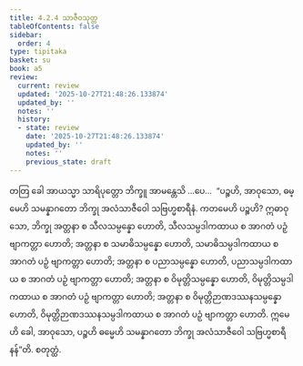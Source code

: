 ```yaml
---
title: 4.2.4 သာဇီဝသုတ္တ
tableOfContents: false
sidebar:
  order: 4
type: tipitaka
basket: su
book: a5
review:
  current: review
  updated: '2025-10-27T21:48:26.133874'
  updated_by: ''
  notes: ''
  history:
  - state: review
    date: '2025-10-27T21:48:26.133874'
    updated_by: ''
    notes: ''
    previous_state: draft
---
```



<ReviewStatus review={frontmatter.review} showDetails={true} />

<HypothesisAnnotation frontmatter={frontmatter} />

<DynamicBreadcrumb />

<Division number="164" book="a5" e="ch" v="16" p="168">

<Paragraph number="947" book="a5">
တတြ ခေါ အာယသ္မာ သာရိပုတ္တော ဘိက္ခူ အာမန္တေသိ …ပေ…  “ပဉ္စဟိ, အာဝုသော, ဓမ္မေဟိ သမန္နာဂတော ဘိက္ခု အလံသာဇီဝေါ သဗြဟ္မစာရီနံ. ကတမေဟိ ပဉ္စဟိ? ဣဓာဝုသော, ဘိက္ခု အတ္တနာ စ သီလသမ္ပန္နော ဟောတိ, သီလသမ္ပဒါကထာယ စ အာဂတံ ပဉှံ ဗျာကတ္တာ ဟောတိ; အတ္တနာ စ သမာဓိသမ္ပန္နော ဟောတိ, သမာဓိသမ္ပဒါကထာယ စ အာဂတံ ပဉှံ ဗျာကတ္တာ ဟောတိ; အတ္တနာ စ ပညာသမ္ပန္နော ဟောတိ, ပညာသမ္ပဒါကထာယ စ အာဂတံ ပဉှံ ဗျာကတ္တာ ဟောတိ; အတ္တနာ စ ဝိမုတ္တိသမ္ပန္နော ဟောတိ, ဝိမုတ္တိသမ္ပဒါကထာယ စ အာဂတံ ပဉှံ ဗျာကတ္တာ ဟောတိ; အတ္တနာ စ ဝိမုတ္တိဉာဏဒဿနသမ္ပန္နော ဟောတိ, ဝိမုတ္တိဉာဏဒဿနသမ္ပဒါကထာယ စ အာဂတံ ပဉှံ ဗျာကတ္တာ ဟောတိ. ဣမေဟိ ခေါ, အာဝုသော, ပဉ္စဟိ ဓမ္မေဟိ သမန္နာဂတော ဘိက္ခု အလံသာဇီဝေါ သဗြဟ္မစာရီနန်”တိ.

</Paragraph>
</Division>

<Paragraph number="948" type="center" book="a5">
စတုတ္ထံ.
</Paragraph>